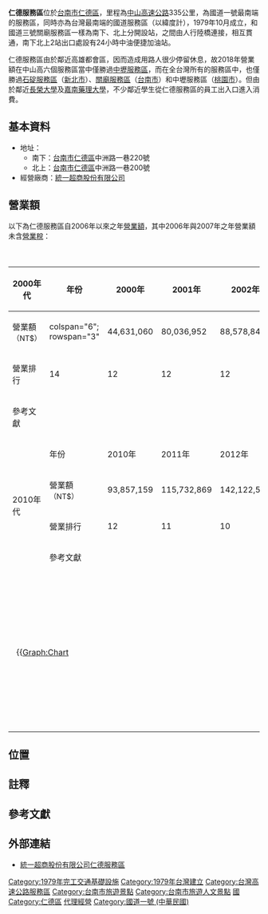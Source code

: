 {{Infobox TwRoadSA
|name=仁德服務區
|name_en=Rende Service Area
|image=[[File:Taiwan_National_Highway_No._1_Tainan_Rende_Service_Area_Entrance.jpg|250px]]
|road=1
|type=
|local=335.1
|date=1979年10月
|address=南下：[[台南市|台南市]][[仁德區|仁德區]]中洲路一巷220號<br/>北上：[[台南市|台南市]][[仁德區|仁德區]]中洲路一巷200號
|coord={{coord|22|54|23.2|N|120|15|58.6|E|scale:1000_region:TW-HSQ|display=it}}
|area=
|lot=
|market=[[統一超商股份有限公司|統一超商股份有限公司]]
|marketexp=2019年6月1日－2028年5月31日
|marketnum=
|gas=[[台灣中油股份有限公司|台灣中油股份有限公司]]
|repair=
}}
'''仁德服務區'''位於[[台南市|台南市]][[仁德區|仁德區]]，里程為[[中山高速公路|中山高速公路]]335公里，為國道一號最南端的服務區，同時亦為台灣最南端的國道服務區（以緯度計），1979年10月成立，和國道三號關廟服務區一樣為南下、北上分開設站，之間由人行陸橋連接，相互貫通，南下北上2站出口處設有24小時中油便捷加油站。

仁德服務區由於鄰近高雄都會區，因而造成用路人很少停留休息，故2018年營業額在中山高六個服務區當中僅勝過[[中壢服務區|中壢服務區]]，而在全台灣所有的服務區中，也僅勝過[[石碇服務區|石碇服務區]]（[[新北市|新北市]]）、[[關廟服務區|關廟服務區]]（[[台南市|台南市]]）和中壢服務區（[[桃園市|桃園市]]）{{R|turnover}}。但由於鄰近[[長榮大學|長榮大學]]及[[嘉南藥理大學|嘉南藥理大學]]，不少鄰近學生從仁德服務區的員工出入口進入消費。

==基本資料==
*地址：
**南下：[[台南市|台南市]][[仁德區|仁德區]]中洲路一巷220號
**北上：[[台南市|台南市]][[仁德區|仁德區]]中洲路一巷200號
*經營廠商：[[統一超商股份有限公司|統一超商股份有限公司]]

==營業額==
以下為仁德服務區自2006年以來之年[[營業額|營業額]]，其中2006年與2007年之年營業額未含[[營業稅|營業稅]]：
{| class="wikitable" style="text-align:center; font-size:10pt; white-space:nowrap;"
|+仁德服務區年營業額
! rowspan="4"|2000年代
! 年份
| 2000年 || 2001年 || 2002年 || 2003年 || 2004年 || 2005年 || 2006年 || 2007年 || 2008年 || 2009年
|-
! 營業額<br><span style="font-size:90%">（NT$）</span>
| colspan="6"; rowspan="3" {{n/a}}
| 44,631,060{{Efn|name=no|未含營業稅。}}
| 80,036,952{{Efn|name=no}}
| 88,578,848
| 86,237,426
|-
! 營業排行
| 14 || 12 || 12 || 12
|- 
! 參考文獻
| colspan="2"|{{R|freeway20062012}}
| colspan="2"|{{R|freeway20082012}}
|- style="border-top:2px solid"
! rowspan="4"|2010年代
! 年份
| 2010年 || 2011年 || 2012年 || 2013年 || 2014年 || 2015年 || 2016年 || 2017年 || 2018年 || rowspan="4"|
|-
! 營業額<br><span style="font-size:90%">（NT$）</span>
| 93,857,159
| 115,732,869
| 142,122,554
| 153,963,748
| 160,280,918
| 182,549,228
| 198,089,992
| 201,001,978
| 208,127,151
|-
! 營業排行
| 12 || 11 || 10 || 10 || 11 || 11 || 11 || 11 || 11
|- 
! 參考文獻
| colspan="6"|{{R|freeway20102015}}
| colspan="3"|{{R|turnover}}
|-
| colspan="6" style="text-align:left; padding:1em;"|
{{Graph:Chart
 | width = 400
 | height = 150
 | xAxisTitle = 年份
 | yAxisTitle = 年營業額（NT$）
 | type = rect
 | x = 2006, 2007, 2008, 2009, 2010, 2011, 2012, 2013, 2014, 2015, 2016, 2017, 2018
 | y1 = 44631060, 80036952, 88578848, 86237426, 93857159, 115732869, 142122554, 153963748, 160280918, 182549228, 198089992, 201001978, 208127151
 | xAxisAngle = -45
 | yAxisMin = 0
 | yAxisMax = 
 | yAxisFormat = 
 | colors = #89CFF0
}}
{{Legend|#89CFF0|仁德服務區年營業額}}
|colspan="6" style="text-align:left; padding:1em;"|
{{Graph:Chart
 | width = 400
 | height = 150
 | xAxisTitle = 年份
 | yAxisTitle = 所占百分比（%）
 | type = line
 | x = 2006, 2007, 2008, 2009, 2010, 2011, 2012, 2013, 2014, 2015, 2016, 2017, 2018
 | y1 = 1.4741, 2.8528, 3.1725, 3.1054, 3.3657, 3.9442, 4.4130, 4.7555, 4.6585, 4.7379, 4.7543, 4.8406, 5.1420
 | yAxisMin = 0
 | yAxisMax = 8
 | yAxisFormat = 
 | showSymbols = yes
 | colors = #FF9999
}}
{{Legend|#FF9999|仁德服務區年營業額佔全區年總營業額之百分比}}
|}

== 位置 ==
{{Start expwy box|[[中華民國國道|中華民國國道]]}}
{{S-expwy IC|[[仁德系統交流道|仁德系統交流道]]|往　[[仁德交流道|仁德]]、[[永康交流道|永康]]}}
{{S-line|[[File:TWHW1.svg|20px]][[中山高速公路|國道1號]]|335.1k|#007A36}}
{{S-expwy IC|[[路竹交流道|路竹交流道]]|往　[[高科交流道|高科]]、[[岡山交流道|岡山]]}}
{{Illus}}
{{Fwu|st|[[仁德區|仁德]]}}
{{Fwi|Full|330|仁德系統}}
{{Fwh|st}}
{{Fwm|TWHW1}}
{{Fwh|st}}
{{Fwi3|ser|仁德}}
{{Fwh|st}}
{{Fwm|TWHW1}}
{{Fwh|st}}
{{Fwi|Full|338|路竹}}
{{Fwd|st|[[岡山區|岡山]]}}
{{Fwed}}

==註釋==
{{Notelist}}

== 參考文獻 ==
{{Reflist
|refs=
<ref name="freeway20062012">{{Cite web|url=https://www.freeway.gov.tw/UserFiles/101高速公路服務區營業收入(2).doc|title=高速公路服務區營業收入（2006年至2012年，未含營業稅）|publisher=交通部高速公路局|accessdate=2019-05-18|format=DOC|archive-date=2019-07-13|archive-url=https://web.archive.org/web/20190713011523/https://www.freeway.gov.tw/UserFiles/101%E9%AB%98%E9%80%9F%E5%85%AC%E8%B7%AF%E6%9C%8D%E5%8B%99%E5%8D%80%E7%87%9F%E6%A5%AD%E6%94%B6%E5%85%A5%282%29.doc|dead-url=no}}</ref>
<ref name="freeway20082012">{{Cite web|url=https://www.freeway.gov.tw/Upload/201312/10211%E9%AB%98%E9%80%9F%E5%85%AC%E8%B7%AF%E5%B1%80%E6%9C%8D%E5%8B%99%E5%8D%80%E7%87%9F%E6%A5%AD%E6%94%B6%E5%85%A5(%E5%B1%80%E7%B6%B2)).pdf|title=交通部臺灣區國道高速公路局各服務區年度營業額（2008年至2012年）|publisher=交通部高速公路局|accessdate=2019-05-18|archive-date=2019-07-13|archive-url=https://web.archive.org/web/20190713011523/https://www.freeway.gov.tw/Upload/201312/10211%E9%AB%98%E9%80%9F%E5%85%AC%E8%B7%AF%E5%B1%80%E6%9C%8D%E5%8B%99%E5%8D%80%E7%87%9F%E6%A5%AD%E6%94%B6%E5%85%A5%28%E5%B1%80%E7%B6%B2%29%29.pdf|dead-url=no}}</ref>
<ref name="freeway20102015">{{Cite web|url=https://www.freeway.gov.tw/Upload/201604/10503%E9%AB%98%E9%80%9F%E5%85%AC%E8%B7%AF%E5%B1%80%E6%9C%8D%E5%8B%99%E5%8D%80%E7%87%9F%E6%A5%AD%E6%94%B6%E5%85%A5.pdf|title=交通部臺灣區國道高速公路局各服務區年度營業額（2010年至2015年）|publisher=交通部高速公路局|accessdate=2019-05-18|archive-date=2019-07-13|archive-url=https://web.archive.org/web/20190713011523/https://www.freeway.gov.tw/Upload/201604/10503%E9%AB%98%E9%80%9F%E5%85%AC%E8%B7%AF%E5%B1%80%E6%9C%8D%E5%8B%99%E5%8D%80%E7%87%9F%E6%A5%AD%E6%94%B6%E5%85%A5.pdf|dead-url=no}}</ref>
}}

==外部連結==
*[https://www.7-11.com.tw/pcsc/mall/ren_b01.asp 統一超商股份有限公司仁德服務區] {{Wayback|url=https://www.7-11.com.tw/pcsc/mall/ren_b01.asp |date=20201020205000 }}

{{台灣高速公路服務區}}
{{中華民國國道1號}}
{{Portal bar|亞洲|臺灣|臺南|公路}}

{{DEFAULTSORT:Rende Service Area}}
[[Category:1979年完工交通基礎設施|Category:1979年完工交通基礎設施]]
[[Category:1979年台灣建立|Category:1979年台灣建立]]
[[Category:台灣高速公路服務區|Category:台灣高速公路服務區]]
[[Category:台南市旅遊景點|Category:台南市旅遊景點]]
[[Category:台南市旅遊人文景點|Category:台南市旅遊人文景點]]
[[Category:台南市道路|國]]
[[Category:仁德區|Category:仁德區]]
[[Category:統一企業集團|代理經營]]
[[Category:國道一號_(中華民國)|Category:國道一號 (中華民國)]]